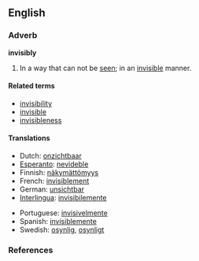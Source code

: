 ==English==

===Adverb===
'''invisibly'''
# In a way that can not be [[see]]n; in an [[invisible]] manner.

====Related terms====
*[[invisibility]]
*[[invisible]]
*[[invisibleness]]

====Translations====
{{top}}
*Dutch: [[onzichtbaar]]
*[[Esperanto]]: [[nevideble]]
*Finnish: [[näkymättömyys]]
*French: [[invisiblement]]
*German: [[unsichtbar]]
*[[Interlingua]]: [[invisibilemente]]
{{mid}}
*Portuguese: [[invisivelmente]]
*Spanish: [[invisiblemente]]
*Swedish: [[osynlig]], [[osynligt]]
{{bottom}}

===References===
{{R:Webster 1913}}